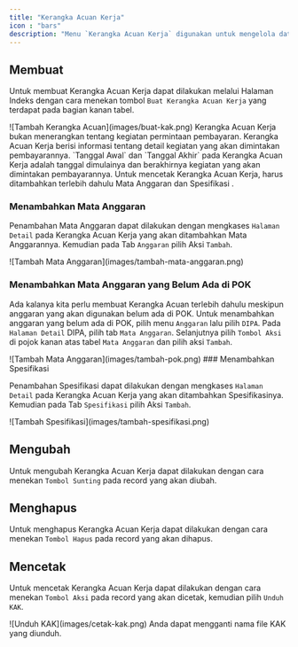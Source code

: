 ```yaml
---
title: "Kerangka Acuan Kerja"
icon : "bars"
description: "Menu `Kerangka Acuan Kerja` digunakan untuk mengelola data Kerangka Acuan Kerja. Kerangka Acuan Kerja digunakan sebagai dasar untuk melakukan kegiatan yang akan dimintakan pembayarannya."
---
```


## Membuat

Untuk membuat Kerangka Acuan Kerja dapat dilakukan melalui Halaman Indeks dengan cara menekan tombol `Buat Kerangka Acuan Kerja` yang terdapat pada bagian kanan tabel.

<Frame caption="Tampilan Menambahkan Kerangka Acuan">
    ![Tambah Kerangka Acuan](images/buat-kak.png)
</Frame>


<Warning>
    Kerangka Acuan Kerja bukan menerangkan tentang kegiatan permintaan pembayaran. Kerangka Acuan Kerja berisi informasi tentang detail kegiatan yang akan dimintakan pembayarannya.
</Warning>

<Tip>
    `Tanggal Awal` dan `Tanggal Akhir` pada Kerangka Acuan Kerja adalah tanggal dimulainya dan berakhirnya kegiatan yang akan dimintakan pembayarannya.
</Tip>

<Warning>
    Untuk mencetak Kerangka Acuan Kerja, harus ditambahkan terlebih dahulu Mata Anggaran dan Spesifikasi .
</Warning>

### Menambahkan Mata Anggaran

Penambahan Mata Anggaran dapat dilakukan dengan mengkases `Halaman Detail` pada Kerangka Acuan Kerja yang akan ditambahkan Mata Anggarannya. Kemudian pada Tab `Anggaran` pilih Aksi `Tambah`.
<Frame caption="Tampilan Menambahkan Mata Anggaran">
    ![Tambah Mata Anggaran](images/tambah-mata-anggaran.png)
</Frame>

### Menambahkan Mata Anggaran yang Belum Ada di POK

Ada kalanya kita perlu membuat Kerangka Acuan terlebih dahulu meskipun anggaran yang akan digunakan belum ada di POK. Untuk menambahkan anggaran yang belum ada di POK, pilih menu `Anggaran` lalu pilih `DIPA`. Pada `Halaman Detail` DIPA, pilih tab `Mata Anggaran`. Selanjutnya pilih `Tombol Aksi` di pojok kanan atas tabel `Mata Anggaran` dan pilih aksi `Tambah`. 
<Frame caption="Tampilan Menambahkan Mata Anggaran yang belum ada di POK">
    ![Tambah Mata Anggaran](images/tambah-pok.png)
</Frame>
### Menambahkan Spesifikasi

Penambahan Spesifikasi dapat dilakukan dengan mengkases `Halaman Detail` pada Kerangka Acuan Kerja yang akan ditambahkan Spesifikasinya. Kemudian pada Tab `Spesifikasi` pilih Aksi `Tambah`.
<Frame caption="Tampilan Menambahkan Spesifikasi">
    ![Tambah Spesifikasi](images/tambah-spesifikasi.png)
</Frame>

## Mengubah

Untuk mengubah Kerangka Acuan Kerja dapat dilakukan dengan cara menekan `Tombol Sunting` pada record yang akan diubah.

## Menghapus

Untuk menghapus Kerangka Acuan Kerja dapat dilakukan dengan cara menekan `Tombol Hapus` pada record yang akan dihapus.

## Mencetak

Untuk mencetak Kerangka Acuan Kerja dapat dilakukan dengan cara menekan `Tombol Aksi` pada record yang akan dicetak, kemudian pilih `Unduh KAK`.

<Frame caption="Tampilan Cetak KAK">
    ![Unduh KAK](images/cetak-kak.png)
</Frame>

<Tip>
    Anda dapat mengganti nama file KAK yang diunduh.
</Tip>

